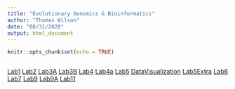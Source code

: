```yaml
---
title: "Evolutionary Genomics & Bioinformatics"
author: "Thomas Wilson"
date: "08/31/2020"
output: html_document
---
```


```r
knitr::opts_chunk$set(echo = TRUE)
```
```r
```

[Lab1](lab1_ThomasWilson.html)
[Lab2](Lab2.html)
[Lab3A](lab3A_ThomasWilson.html)
[Lab3B](Lab3B_ThomasWilson.html)
[Lab4](Lab4_ThomasWilson.html)
[Lab4a](Lab4_ThomasWilson.html)
[Lab5](Lab5_Wilson.html)
[DataVisualization](Lab5DataVisual_Wilson.html)
[Lab5Extra](Lab5Extra_Wilson.html)
[Lab6](Lab6_ThomasWilson.html)
[Lab7](Lab7_Wislon.html)
[Lab9](Lab9.html)
[Lab9A](Lab9A_Wilson.html)
[Lab11](Lab11_Wilson.html)


